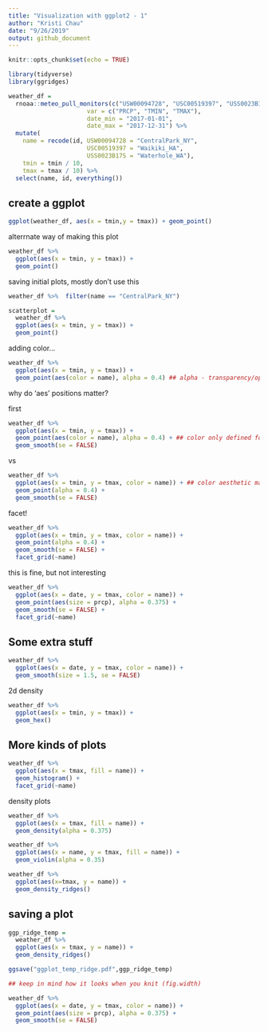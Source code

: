 ```yaml
---
title: "Visualization with ggplot2 - 1"
author: "Kristi Chau"
date: "9/26/2019"
output: github_document
---
```


```r
knitr::opts_chunk$set(echo = TRUE)

library(tidyverse)
library(ggridges)
```

```r
weather_df = 
  rnoaa::meteo_pull_monitors(c("USW00094728", "USC00519397", "USS0023B17S"),
                      var = c("PRCP", "TMIN", "TMAX"), 
                      date_min = "2017-01-01",
                      date_max = "2017-12-31") %>%
  mutate(
    name = recode(id, USW00094728 = "CentralPark_NY", 
                      USC00519397 = "Waikiki_HA",
                      USS0023B17S = "Waterhole_WA"),
    tmin = tmin / 10,
    tmax = tmax / 10) %>%
  select(name, id, everything())
```

## create a ggplot

```r
ggplot(weather_df, aes(x = tmin,y = tmax)) + geom_point()
```

alterrnate way of making this plot

```r
weather_df %>% 
  ggplot(aes(x = tmin, y = tmax)) + 
  geom_point()
```

saving initial plots, mostly don't use this

```r
weather_df %>%  filter(name == "CentralPark_NY")

scatterplot = 
  weather_df %>%
  ggplot(aes(x = tmin, y = tmax)) + 
  geom_point()
```

adding color...

```r
weather_df %>% 
  ggplot(aes(x = tmin, y = tmax)) + 
  geom_point(aes(color = name), alpha = 0.4) ## alpha - transparency/opacity level
```


why do 'aes' positions matter?

first
```r
weather_df %>% 
  ggplot(aes(x = tmin, y = tmax)) + 
  geom_point(aes(color = name), alpha = 0.4) + ## color only defined for point, but not smooth (local coloring)
  geom_smooth(se = FALSE)
```

vs

```r
weather_df %>% 
  ggplot(aes(x = tmin, y = tmax, color = name)) + ## color aesthetic mapping applied to all of the plot bc it's in ggplot function (global coloring)
  geom_point(alpha = 0.4) + 
  geom_smooth(se = FALSE)
```

facet!

```r
weather_df %>% 
  ggplot(aes(x = tmin, y = tmax, color = name)) +
  geom_point(alpha = 0.4) + 
  geom_smooth(se = FALSE) +
  facet_grid(~name)
```

this is fine, but not interesting

```r
weather_df %>% 
  ggplot(aes(x = date, y = tmax, color = name)) +
  geom_point(aes(size = prcp), alpha = 0.375) +
  geom_smooth(se = FALSE) +
  facet_grid(~name)
```

## Some extra stuff

```r
weather_df %>% 
  ggplot(aes(x = date, y = tmax, color = name)) +
  geom_smooth(size = 1.5, se = FALSE)
```

2d density

```r
weather_df %>% 
  ggplot(aes(x = tmin, y = tmax)) +
  geom_hex()
```

## More kinds of plots

```r
weather_df %>% 
  ggplot(aes(x = tmax, fill = name)) +
  geom_histogram() +
  facet_grid(~name)
```

density plots

```r
weather_df %>% 
  ggplot(aes(x = tmax, fill = name)) +
  geom_density(alpha = 0.375)
```


```r
weather_df %>% 
  ggplot(aes(x = name, y = tmax, fill = name)) +
  geom_violin(alpha = 0.35)
```


```r
weather_df %>% 
  ggplot(aes(x=tmax, y = name)) +
  geom_density_ridges()
```

## saving a plot

```r
ggp_ridge_temp = 
  weather_df %>% 
  ggplot(aes(x = tmax, y = name)) +
  geom_density_ridges()

ggsave("ggplot_temp_ridge.pdf",ggp_ridge_temp)
```

```r
## keep in mind how it looks when you knit (fig.width)

weather_df %>% 
  ggplot(aes(x = date, y = tmax, color = name)) +
  geom_point(aes(size = prcp), alpha = 0.375) +
  geom_smooth(se = FALSE)
```

